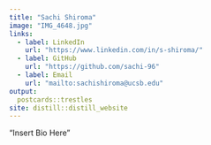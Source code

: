 ```yaml
---
title: "Sachi Shiroma"
image: "IMG_4648.jpg"
links:
  - label: LinkedIn
    url: "https://www.linkedin.com/in/s-shiroma/"
  - label: GitHub
    url: "https://github.com/sachi-96"
  - label: Email
    url: "mailto:sachishiroma@ucsb.edu"
output:
  postcards::trestles
site: distill::distill_website
---
```

 
"Insert Bio Here"

